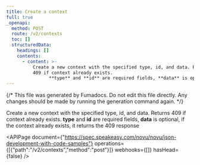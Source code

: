 ```yaml
---
title: Create a context
full: true
_openapi:
  method: POST
  route: /v2/contexts
  toc: []
  structuredData:
    headings: []
    contents:
      - content: >-
          Create a new context with the specified type, id, and data. Returns
          409 if context already exists.
                **type** and **id** are required fields, **data** is optional, if the context already exists, it returns the 409 response
---
```


{/* This file was generated by Fumadocs. Do not edit this file directly. Any changes should be made by running the generation command again. */}

Create a new context with the specified type, id, and data. Returns 409 if context already exists.
      **type** and **id** are required fields, **data** is optional, if the context already exists, it returns the 409 response

<APIPage document={"https://spec.speakeasy.com/novu/novu/json-development-with-code-samples"} operations={[{"path":"/v2/contexts","method":"post"}]} webhooks={[]} hasHead={false} />